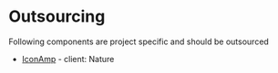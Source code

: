 
<Meta title="Outsourcing" />

# Outsourcing

Following components are project specific and should be outsourced

- [IconAmp](?path=/story/atoms-iconamp--default) - client: Nature
